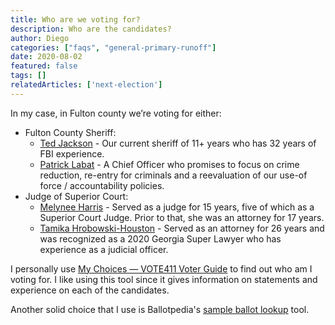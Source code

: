 ```yaml
---
title: Who are we voting for?
description: Who are the candidates?
author: Diego
categories: ["faqs", "general-primary-runoff"]
date: 2020-08-02
featured: false
tags: []
relatedArticles: ['next-election']
---
```


In my case, in Fulton county we’re voting for either:
* Fulton County Sheriff:
  * [Ted Jackson](https://www.reelectsherifftjackson.com/) - Our current sheriff of 11+ years who has 32 years of FBI experience.
  * [Patrick Labat](https://www.labatforsheriff.com/) - A Chief Officer who promises to focus on crime reduction, re-entry for criminals and a reevaluation of our use-of force / accountability policies.
* Judge of Superior Court:
  * [Melynee Harris](https://melyneeleftridgeharris.com/) - Served as a judge for 15 years, five of which as a Superior Court Judge. Prior to that, she was an attorney for 17 years.
  * [Tamika Hrobowski-Houston](https://electhrobowskihouston.com/) - Served as an attorney for 26 years and was recognized as a 2020 Georgia Super Lawyer who has experience as a judicial officer.

I personally use [My Choices — VOTE411 Voter Guide](http://onyourballot.vote411.org/) to find out who am I voting for. I like using this tool since it gives information on statements and experience on each of the candidates.

Another solid choice that I use is Ballotpedia's [sample ballot lookup](https://ballotpedia.org/Sample_Ballot_Lookup) tool.
